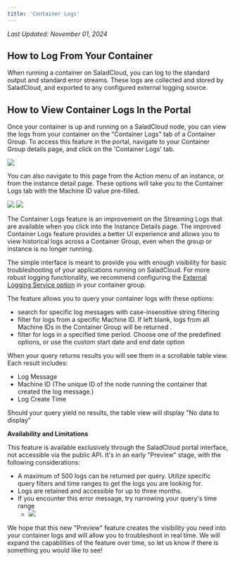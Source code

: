 ```yaml
---
title: 'Container Logs'
---
```


_Last Updated: November 01, 2024_

## How to Log From Your Container

When running a container on SaladCloud, you can log to the standard output and standard error streams. These logs are
collected and stored by SaladCloud, and exported to any configured external logging source.

## How to View Container Logs In the Portal

Once your container is up and running on a SaladCloud node, you can view the logs from your container on the "Container
Logs" tab of a Container Group. To access this feature in the portal, navigate to your Container Group details page, and
click on the 'Container Logs' tab.

<img src="/container-engine/images/portal-container-logs.png" />

You can also navigate to this page from the Action menu of an instance, or from the instance detail page. These options
will take you to the Container Logs tab with the Machine ID value pre-filled.

<img src="/container-engine/images/portal-container-instance-actions-view-logs.png" />

<img src="/container-engine/images/portal-container-instance-details-view-logs.png" />

The Container Logs feature is an improvement on the Streaming Logs that are available when you click into the Instance
Details page. The improved Container Logs feature provides a better UI experience and allows you to view historical logs
across a Container Group, even when the group or instance is no longer running.

The simple interface is meant to provide you with enough visibility for basic troubleshooting of your applications
running on SaladCloud. For more robust logging functionality, we recommend configuring the
[External Logging Service option](/container-engine/explanation/core-concepts/external-logging) in your container group.

The feature allows you to query your container logs with these options:

- search for specific log messages with case-insensitive string filtering
- filter for logs from a specific Machine ID. If left blank, logs from all Machine IDs in the Container Group will be
  returned .
- filter for logs in a specified time period. Choose one of the predefined options, or use the custom start date and end
  date option

When your query returns results you will see them in a scrollable table view. Each result includes:

- Log Message
- Machine ID (The unique ID of the node running the container that created the log message.)
- Log Create Time

Should your query yield no results, the table view will display "No data to display"

**Availability and Limitations**

This feature is available exclusively through the SaladCloud portal interface, not accessible via the public API. It's
in an early "Preview" stage, with the following considerations:

- A maximum of 500 logs can be returned per query. Utilize specific query filters and time ranges to get the logs you
  are looking for.
- Logs are retained and accessible for up to three months.
- If you encounter this error message, try narrowing your query's time range
  - <img src="/container-engine/images/portal-container-logs-error-getting-logs.png" />

We hope that this new "Preview" feature creates the visibility you need into your container logs and will allow you to
troubleshoot in real time. We will expand the capabilities of the feature over time, so let us know if there is
something you would like to see!
